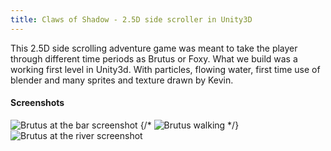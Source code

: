 ```yaml
---
title: Claws of Shadow - 2.5D side scroller in Unity3D
---
```


This 2.5D side scrolling adventure game was meant to take the player through different time periods as Brutus or Foxy. What we build was a working first level in Unity3d. With particles, flowing water, first time use of blender and many sprites and texture drawn by Kevin.

#### Screenshots

<Image src="/ClawsOfShadow/Unity_2022-01-18_14-19-13.png" alt="Brutus at the bar screenshot" width={1920} height={1080}/>
{/* <Image src="/ClawsOfShadow/2022-01-18 14-30-18.gif" alt="Brutus walking" width={1920} height={1080}/> */}
<Image src="/ClawsOfShadow/Unity_2022-01-18_14-25-26.png" alt="Brutus at the river screenshot" width={1920} height={1080} />